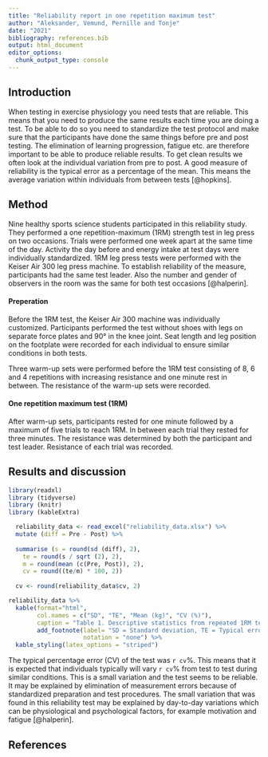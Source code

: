 ```yaml
---
title: "Reliability report in one repetition maximum test"
author: "Aleksander, Vemund, Pernille and Tonje"
date: "2021"
bibliography: references.bib
output: html_document
editor_options: 
  chunk_output_type: console
---
```

<!--  I added a referece file (references.bib) with references collected from https://www.bioinformatics.org/texmed/. -->
<!-- See comments below, suggested changes are made and may be checked in the pull request. -->
## Introduction 
When testing in exercise physiology you need tests that are reliable. This means that you need to produce the same results each time you are doing a test.
<!-- Daniel: I'm not sure about this definition, could you make this clearer? --> To be able to do so you need to standardize the test protocol and make sure that the participants have done the same things before pre and post testing. The elimination of learning progression, fatigue etc. are therefore important to be able to produce reliable results.<!-- Daniel: Again, sometimes you want to measure fatigue as a frop in performance, and then the test have to catch this. Your definition of reliability sounds like you cannot test if participants are not prepared in the same way. Can you better distinguish between reliability of the test/measurement and what you are trying to measure? --> To get clean results we often look at the individual variation from pre to post. A good measure of reliability is the typical error as a percentage of the mean. This means the average variation within individuals from between tests [@hopkins].<!-- Does this change sound ok to you? --> 

## Method 
Nine healthy sports science students participated in this reliability study. They performed a one repetition-maximum (1RM) strength test in leg press on two occasions. Trials were performed one week apart at the same time of the day. Activity the day before and energy intake at test days were individually standardized. 1RM leg press tests were performed with the Keiser Air 300 leg press machine. To establish reliability of the measure, participants had the same test leader. Also the number and gender of observers in the room was the same for both test occasions [@halperin]. 

#### Preperation
Before the 1RM test, the Keiser Air 300 machine was individually customized. Participants performed the test without shoes with legs on separate force plates<!-- Is this correct? --> and 90&#176; in the knee joint. Seat length and leg position on the footplate were recorded for each individual to ensure similar conditions in both tests. 

Three warm-up sets were performed before the 1RM test consisting of 8, 6 and 4 repetitions with increasing resistance and one minute rest in between. The resistance of the warm-up sets were recorded.<!-- Was the resistance repeated between tests? --> 

#### One repetition maximum test (1RM)
After warm-up sets, participants rested for one minute followed by a maximum of five trials to reach 1RM. In between each trial they rested for three minutes. The resistance was determined by both the participant and test leader.<!-- How was this possible? --> Resistance of each trial was recorded.<!-- Was this the results? --> 


## Results and discussion

```r

library(readxl)
library (tidyverse)
library (knitr)
library (kableExtra)

  reliability_data <- read_excel("reliability_data.xlsx") %>%
  mutate (diff = Pre - Post) %>%
  
  summarise (s = round(sd (diff), 2),
    te = round(s / sqrt (2), 2), 
    m = round(mean (c(Pre, Post)), 2), 
    cv = round((te/m) * 100, 2))
  
  cv <- round(reliability_data$cv, 2)


```

```r
reliability_data %>% 
  kable(format="html",  
        col.names = c("SD", "TE", "Mean (kg)", "CV (%)"),
        caption = "Table 1. Descriptive statistics from repeated 1RM tests (n = 9).") %>%
        add_footnote(label= "SD = Standard deviation, TE = Typical error, CV = Coefficient of variation",
                     notation = "none") %>%
  kable_styling(latex_options = "striped") 
```

The typical percentage error (CV) of the test was `r cv`%. This means that it is expected that individuals typically will vary `r cv`% from test to test during similar conditions.<!-- Is this correct? --> This is a small variation and the test seems to be reliable.<!-- Can you compare to something, can you find reliability measures of similar tests in the literature e.g. Tanner? --> It may be explained by elimination of measurement errors because of standardized preparation and test procedures. The small variation that was found in this reliability test may be explained by day-to-day variations which can be physiological and psychological factors, for example motivation and fatigue [@halperin]. 


## References 

